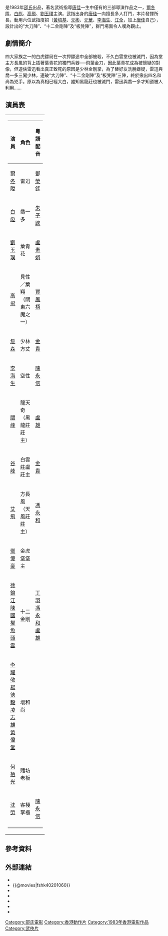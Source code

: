 {{Infobox Film
| name           = 三闖少林
| original_name  = ''{{lang|en|Shaolin Intruders}}''
| image          = Shaolin Intruders movie poster 1983.jpg
| caption        = 
| director       = [[唐佳|唐佳]]
| producer       = [[方逸華|方逸華]]
| producer_2     = 黃家禧、葉錦鴻
| writer         = [[倪匡|倪匡]]、[[洪克|洪克]]<br>[[凌雲|凌雲]]、[[葉錦鴻|葉錦鴻]]
| starring       = [[爾冬陞|爾冬陞]]、[[白彪|白彪]]<br>[[高飛|高飛]]、[[劉玉璞_(台灣演員)|劉玉璞]]
| music          = 成錦榮、蘇振厚
| endtheme       =
| cinematography = [[曹惠琪|曹惠琪]]
| editing        = [[少峰|少峰]]、[[馬仲堯|馬仲堯]]、[[趙卓文|趙卓文]]
| production_company = {{BHKG}}[[邵氏公司|邵氏公司]]
| distributor    = {{BHKG}}[[邵氏公司|邵氏公司]]
| released       = {{BHKG}}：{{film date|1983|10|6}}
| runtime        = 86 分鐘
| country        = {{BHKG}}
| language       = [[國語|國語]]、[[粵語|粵語]]
| award          = 
| budget         = 
| gross          = HK $3,440,390.00
| amg_id         = 1:123891
| imdb_id        = tt0201060
}}
{{engname|《三闖少林》|''Shaolin Intruders''}}是1983年[[邵氏|邵氏]]出品，著名武術指導[[唐佳|唐佳]]一生中僅有的三部導演作品之一，[[爾冬陞|爾冬陞]]、[[白彪|白彪]]、[[高飛|高飛]]、[[劉玉璞_(台灣演員)|劉玉璞]]主演。武指出身的[[唐佳|唐佳]]一向擅長多人打鬥，本片發揮所長，動用六位武指度招（[[黃培基|黃培基]]、[[元彬|元彬]]、[[元華|元華]]、[[李海生|李海生]]、[[江全|江全]]，加上[[唐佳|唐佳]]自己），設計出的“大刀陣”、“十二金剛陣”及“板凳陣”，群鬥場面令人嘆為觀止。

== 劇情簡介 ==

四大家族之一的白虎鏢局在一次押鏢途中全部被殺，不久白雲堂也被滅門，因為堂主方長風的背上插著葉青花的獨門兵器──飛葉金刀，因此葉青花成為被懷疑的對像，但遊俠雷迅看出真正致死的原因是少林金剛掌，為了替好友洗脫嫌疑，雷迅與喬一多三闖少林，連破“大刀陣”、“十二金剛陣”及“板凳陣”三陣，終於揪出四名和尚為兇手。原以為真相已經大白，誰知黑龍莊也被滅門，雷迅與喬一多才知道被人利用……


== 演員表 ==

{| border="0" width="50%" cellspacing="1"
|-----
| width="50%" valign="top" |
{| class="wikitable" 
|-
! 演員 || 角色 || 粵語配音
|-
| [[爾冬陞|爾冬陞]] || 雷迅 || [[鄧榮銾|鄧榮銾]]
|-
| [[白彪|白彪]] || 喬一多 || [[朱子聰|朱子聰]]
|-
| [[劉玉璞_(台灣演員)|劉玉璞]] || 葉青花 || [[盧素娟|盧素娟]]
|-
| [[高飛|高飛]] || 見性／葉翔（關東六魔之一） || [[賈鳳梧|賈鳳梧]]
|-
| [[詹森|詹森]] || 少林方丈 || [[金貴|金貴]]
|-
| [[李海生|李海生]] || 空性 || [[陳永信|陳永信]]
|-
| [[關峰|關峰]] || 龍天奇（黑龍莊莊主）|| [[盧雄|盧雄]]
|-
| [[谷峰|谷峰]] || 白雲莊盧莊主 || [[金貴|金貴]]
|-
| [[艾飛|艾飛]] || 方長風（天風莊莊主）|| [[馮永和|馮永和]]
|-
| [[鄧偉豪|鄧偉豪]] || 金虎堡堡主 ||
|-
| [[徐錦江|徐錦江]]<br />[[陳國權|陳國權]]<br />[[魚頭雲|魚頭雲]] || 十二金剛 || [[丁羽|丁羽]]<br />[[馮永和|馮永和]]<br />[[盧雄|盧雄]]
|-
| [[李耀敬|李耀敬]]<br />[[楊德毅|楊德毅]]<br />[[凌志雄|凌志雄]]<br />[[黃偉堂|黃偉堂]] || 壞和尚 ||
|-
| [[何栢光|何栢光]] || 賭坊老板 ||
|-
| [[沈勞|沈勞]] || 客棧掌櫃 || [[陳永信|陳永信]]
|-
|}
|}

== 參考資料 ==
{{reflist}}

== 外部連結 ==
*{{hkmdb title|6517}}
*{{@movies|fshk40201060}}
*{{Mtime|40064}}
*{{douban}}
*{{rotten-tomatoes|shaolin-intruders}}
*{{Amg movie|123891}}
*{{imdb title|0201060}}

[[Category:邵氏電影|Category:邵氏電影]]
[[Category:香港動作片|Category:香港動作片]]
[[Category:1983年香港電影作品|Category:1983年香港電影作品]]
[[Category:武俠片|Category:武俠片]]